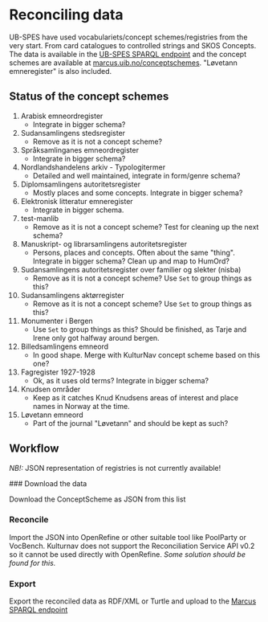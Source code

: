 
# Reconciling data

UB-SPES have used vocabulariets/concept schemes/registries from the very start. From card catalogues to controlled strings and SKOS Concepts. The data is available in the [UB-SPES SPARQL endpoint](https://sparql.ub.uib.no/sparql) and the concept schemes are available at [marcus.uib.no/conceptschemes](https://marcus.uib.no/conceptschemes). "Løvetann emneregister" is also included.

## Status of the concept schemes
 
1. Arabisk emneordregister
    * Integrate in bigger schema?
1. Sudansamlingens stedsregister
    * Remove as it is not a concept scheme?
1. Språksamlinganes emneordregister
    * Integrate in bigger schema?
1. Nordlandshandelens arkiv - Typologitermer
    * Detailed and well maintained, integrate in form/genre schema?
1. Diplomsamlingens autoritetsregister
    * Mostly places and some concepts. Integrate in bigger schema?
1. Elektronisk litteratur emneregister
    * Integrate in bigger schema.
1. test-manlib
    * Remove as it is not a concept scheme? Test for cleaning up the next schema?
1. Manuskript- og librarsamlingens autoritetsregister
    * Persons, places and concepts. Often about the same "thing". Integrate in bigger schema? Clean up and map to HumOrd?
1. Sudansamlingens autoritetsregister over familier og slekter (nisba)
    * Remove as it is not a concept scheme? Use `Set` to group things as this?
1. Sudansamlingens aktørregister
    * Remove as it is not a concept scheme? Use `Set` to group things as this?
1. Monumenter i Bergen
    * Use `Set` to group things as this? Should be finished, as Tarje and Irene only got halfway around bergen.
1. Billedsamlingens emneord
    * In good shape. Merge with KulturNav concept scheme based on this one?
1. Fagregister 1927-1928
    * Ok, as it uses old terms? Integrate in bigger schema?
1. Knudsen områder
    * Keep as it catches Knud Knudsens areas of interest and place names in Norway at the time.
1. Løvetann emneord
    * Part of the journal "Løvetann" and should be kept as such? 


## Workflow

*NB!:* JSON representation of registries is not currently available!

<Steps>
### Download the data
 
Download the ConceptScheme as JSON from this list
 
### Reconcile
 
Import the JSON into OpenRefine or other suitable tool like PoolParty or VocBench. Kulturnav does not support the Reconciliation Service API v0.2 so it cannot be used directly with OpenRefine. _Some solution should be found for this._

### Export

Export the reconciled data as RDF/XML or Turtle and upload to the [Marcus SPARQL endpoint](https://sparql.ub.uib.no/sparql)

</Steps>
 